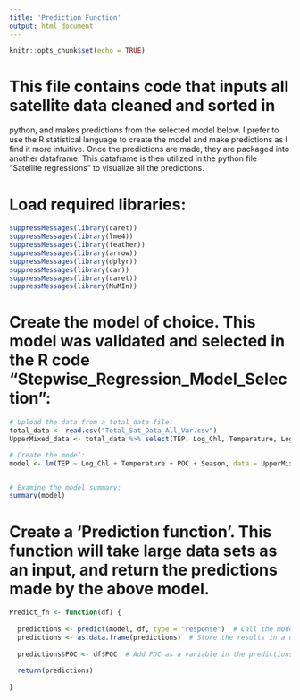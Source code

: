 ```yaml
---
title: 'Prediction Function'
output: html_document
---
```


```r
knitr::opts_chunk$set(echo = TRUE)
```


# This file contains code that inputs all satellite data cleaned and sorted in
python, and makes predictions from the selected model below. I prefer to use 
the R statistical language to create the model and make predictions as I find 
it more intuitive. Once the predictions are made, they are packaged into 
another dataframe. This dataframe is then utilized in the python file 
"Satellite regressions" to visualize all the predictions.


# Load required libraries:
```r

suppressMessages(library(caret))
suppressMessages(library(lme4))
suppressMessages(library(feather))
suppressMessages(library(arrow))
suppressMessages(library(dplyr))
suppressMessages(library(car))
suppressMessages(library(caret))
suppressMessages(library(MuMIn))

```


# Create the model of choice. This model was validated and selected in the R code "Stepwise_Regression_Model_Selection":
```r
# Upload the data from a total data file:
total_data <- read.csv("Total_Sat_Data_All_Var.csv")
UpperMixed_data <- total_data %>% select(TEP, Log_Chl, Temperature, Log_MLD, MLD, Season, POC, Avg_PAR)

# Create the model:
model <- lm(TEP ~ Log_Chl + Temperature + POC + Season, data = UpperMixed_data) 


# Examine the model summary:
summary(model)


```


# Create a 'Prediction function'. This function will take large data sets as an input, and return the predictions made by the above model.
```r

Predict_fn <- function(df) {
  
  predictions <- predict(model, df, type = "response")  # Call the model and create predictions.
  predictions <- as.data.frame(predictions)  # Store the results in a dataframe.
  
  predictions$POC <- df$POC  # Add POC as a variable in the predictions dataframe - for ratio derivations later on.
  
  return(predictions)
  
}


```





